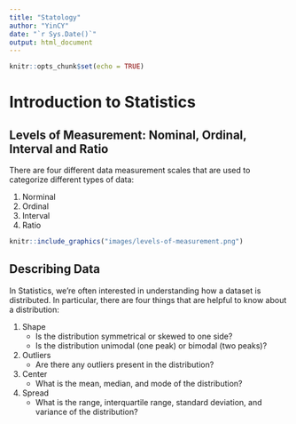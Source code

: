 ```yaml
---
title: "Statology"
author: "YinCY"
date: "`r Sys.Date()`"
output: html_document
---
```


```r
knitr::opts_chunk$set(echo = TRUE)
```

# Introduction to Statistics


## Levels of Measurement: Nominal, Ordinal, Interval and Ratio
There are four different data measurement scales that are used to categorize different types of data:

1. Norminal  
2. Ordinal  
3. Interval
4. Ratio

```r
knitr::include_graphics("images/levels-of-measurement.png")
```


## Describing Data
In Statistics, we're often interested in understanding how a dataset is distributed. In particular, there are four things that are helpful to know about a distribution:

1. Shape  
    - Is the distribution symmetrical or skewed to one side?  
    - Is the distribution unimodal (one peak) or bimodal (two peaks)?  

2. Outliers  
    - Are there any outliers present in the distribution?  
    
3. Center  
    - What is the mean, median, and mode of the distribution?  
    
4. Spread  
    - What is the range, interquartile range, standard deviation, and variance of the distribution?  
    















